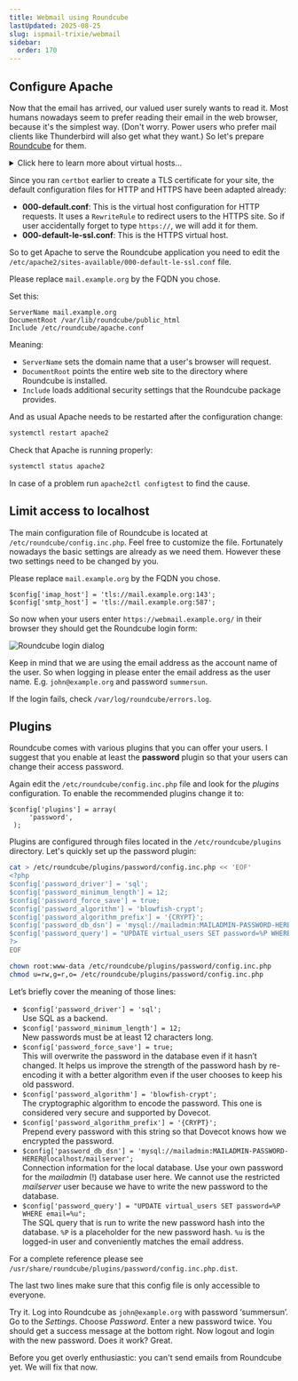 ```yaml
---
title: Webmail using Roundcube
lastUpdated: 2025-08-25
slug: ispmail-trixie/webmail
sidebar:
  order: 170
---
```



## Configure Apache

Now that the email has arrived, our valued user surely wants to read it. Most humans nowadays seem to prefer reading
their email in the web browser, because it's the simplest way. (Don't worry. Power users who prefer mail clients like
Thunderbird will also get what they want.) So let's prepare [Roundcube](https://roundcube.net/) for them.

<details class="collapsible">
  <summary>Click here to learn more about virtual hosts…</summary>

A web server like Apache has the job of answering HTTP or HTTPS requests from people’s browsers. Running just a single
website per server (or per IP address) would be both inefficient and limiting, so the idea of _virtual hosts_ was
introduced. With virtual hosts, one server can host many different websites. The browser helps by sending a
`Host: mail.example.org` header with each request, which tells the server which website it should serve. This works fine
for HTTP—though plain HTTP is rarely used anymore.

With HTTPS, things get trickier. Browsers expect the server to present a TLS certificate that matches the domain being
requested. If you try to open mail.example.org but the server responds with a certificate for shop.example.org, the
browser will block the connection. That means the server needs to know which domain the browser is asking for before the
encrypted connection is set up.

The solution is a feature called SNI (Server Name Indication). When establishing an HTTPS connection, the browser
includes the domain name it wants in the handshake. This allows the server to pick the correct TLS certificate right
from the start.

Fortunately you do not have to worry about it that much because Apache is doing the heavy lifting for you. A virtual
host configuration essentially looks like:

```
<VirtualHost *:443>
  ServerName mail.example.org
  SSLCertificateFile /etc/letsencrypt/live/mail.example.org/fullchain.pem
  SSLCertificateKeyFile /etc/letsencrypt/live/mail.example.org/privkey.pem
  Include /etc/letsencrypt/options-ssl-apache.conf
</VirtualHost>
```

There are two directories dealing with virtual hosts:

- /etc/apache2/sites-available
- /etc/apache2/sites-enabled

The actual file containing the configuration lives in _sites-available_. If that configuration should be active, then a
symbolic link (symlink) is added to the _sites-enabled_ directory pointing to the file in the _sites-available_
directory. That way you can switch sites on and off without deleting the actual configuration file. You can enable a
site using the `a2enconf` (apache2 enable config) command or disable it using `a2disconf`.

</details>

Since you ran `certbot` earlier to create a TLS certificate for your site, the default configuration files for HTTP and
HTTPS have been adapted already:

- **000-default.conf**: This is the virtual host configuration for HTTP requests. It uses a `RewriteRule` to redirect
  users to the HTTPS site. So if user accidentally forget to type `https://`, we will add it for them.
- **000-default-le-ssl.conf**: This is the HTTPS virtual host.

So to get Apache to serve the Roundcube application you need to edit the
`/etc/apache2/sites-available/000-default-le-ssl.conf` file.

<Aside type="danger" title="Important">

Please replace `mail.example.org` by the FQDN you chose.

</Aside>

Set this:

```text title="Edit /etc/apache2/sites-available/000-default-le-ssl.conf"
ServerName mail.example.org
DocumentRoot /var/lib/roundcube/public_html
Include /etc/roundcube/apache.conf
```

Meaning:

- `ServerName` sets the domain name that a user's browser will request.
- `DocumentRoot` points the entire web site to the directory where Roundcube is installed.
- `Include` loads additional security settings that the Roundcube package provides.

And as usual Apache needs to be restarted after the configuration change:

```sh
systemctl restart apache2
```

Check that Apache is running properly:

```sh
systemctl status apache2
```

In case of a problem run `apache2ctl configtest` to find the cause.

## Limit access to localhost

The main configuration file of Roundcube is located at `/etc/roundcube/config.inc.php`. Feel free to customize the file.
Fortunately nowadays the basic settings are already as we need them. However these two settings need to be changed by
you.

<Aside type="danger" title="Important">

Please replace `mail.example.org` by the FQDN you chose.

</Aside>

```text title="Edit /etc/roundcube/config.inc.php"
$config['imap_host'] = 'tls://mail.example.org:143';
$config['smtp_host'] = 'tls://mail.example.org:587';
```

So now when your users enter `https://webmail.example.org/` in their browser they should get the Roundcube login form:

![Roundcube login dialog](images/roundcube-login.png)

Keep in mind that we are using the email address as the account name of the user. So when logging in please enter the
email address as the user name. E.g. `john@example.org` and password `summersun`.

If the login fails, check `/var/log/roundcube/errors.log`.

## Plugins

Roundcube comes with various plugins that you can offer your users. I suggest that you enable at least the **password**
plugin so that your users can change their access password.

Again edit the `/etc/roundcube/config.inc.php` file and look for the _plugins_ configuration. To enable the recommended
plugins change it to:

```
$config['plugins'] = array(
     'password',
 );
```

Plugins are configured through files located in the `/etc/roundcube/plugins` directory. Let's quickly set up the
password plugin:

```sh title="Run this on your server"
cat > /etc/roundcube/plugins/password/config.inc.php << 'EOF'
<?php
$config['password_driver'] = 'sql';
$config['password_minimum_length'] = 12;
$config['password_force_save'] = true;
$config['password_algorithm'] = 'blowfish-crypt';
$config['password_algorithm_prefix'] = '{CRYPT}';
$config['password_db_dsn'] = 'mysql://mailadmin:MAILADMIN-PASSWORD-HERER@localhost/mailserver';
$config['password_query'] = "UPDATE virtual_users SET password=%P WHERE email=%u";
?>
EOF

chown root:www-data /etc/roundcube/plugins/password/config.inc.php
chmod u=rw,g=r,o= /etc/roundcube/plugins/password/config.inc.php
```

Let’s briefly cover the meaning of those lines:

- `$config['password_driver'] = 'sql';`\
  Use SQL as a backend.
- `$config['password_minimum_length'] = 12;`\
  New passwords must be at least 12 characters long.
- `$config['password_force_save'] = true;`\
  This will overwrite the password in the database even if it hasn’t changed. It helps us improve the strength of the
  password hash by re-encoding it with a better algorithm even if the user chooses to keep his old password.
- `$config['password_algorithm'] = 'blowfish-crypt';`\
  The cryptographic algorithm to encode the password. This one is considered very secure and supported by Dovecot.
- `$config['password_algorithm_prefix'] = '{CRYPT}';`\
  Prepend every password with this string so that Dovecot knows how we encrypted the password.
- `$config['password_db_dsn'] = 'mysql://mailadmin:MAILADMIN-PASSWORD-HERER@localhost/mailserver';`\
  Connection information for the local database. Use your own password for the _mailadmin_ (!) database user here. We
  cannot use the restricted _mailserver_ user because we have to write the new password to the database.
- `$config['password_query'] = "UPDATE virtual_users SET password=%P WHERE email=%u";`\
  The SQL query that is run to write the new password hash into the database. `%P` is a placeholder for the new password
  hash. `%u` is the logged-in user and conveniently matches the email address.

For a complete reference please see `/usr/share/roundcube/plugins/password/config.inc.php.dist`.

The last two lines make sure that this config file is only accessible to everyone.

Try it. Log into Roundcube as `john@example.org` with password ‘summersun’. Go to the _Settings_. Choose _Password_.
Enter a new password twice. You should get a success message at the bottom right. Now logout and login with the new
password. Does it work? Great.

<Aside type="tip" title="Important">

Before you get overly enthusiastic: you can't send emails from Roundcube yet. We will fix that now.

</Aside>
